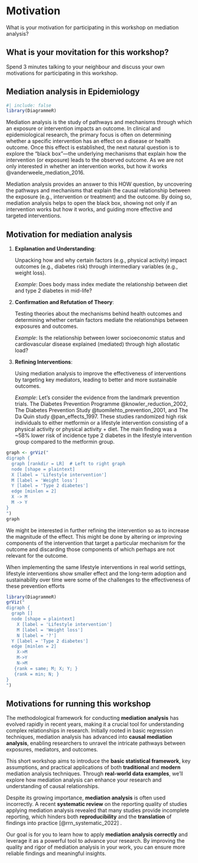 # Motivation

What is your motivation for participating in this workshop on mediation
analysis?

::: callout-note
## What is your movitation for this workshop?

Spend 3 minutes talking to your neighbour and discuss your own
motivations for participating in this workshop.
:::

## Mediation analysis in Epidemiology

```r
#| include: false 
library(DiagrammeR)
```

Mediation analysis is the study of pathways and mechanisms through which
an exposure or intervention impacts an outcome. In clinical and
epidemiological research, the primary focus is often on determining
whether a specific intervention has an effect on a disease or health
outcome. Once this effect is established, the next natural question is
to explore the "black box"—the underlying mechanisms that explain how
the intervention (or exposure) leads to the observed outcome. As we are
not only interested in whether an intervention works, but how it works
@vanderweele_mediation_2016.

Mediation analysis provides an answer to this HOW question, by
uncovering the pathways and mechanisms that explain the causal
relationship between the exposure (e.g., intervention or treatment) and
the outcome. By doing so, mediation analysis helps to open the black
box, showing not only if an intervention works but how it works, and
guiding more effective and targeted interventions.

## Motivation for mediation analysis

1.  **Explanation and Understanding**:

    Unpacking how and why certain factors (e.g., physical activity)
    impact outcomes (e.g., diabetes risk) through intermediary variables
    (e.g., weight loss).

    *Example*: Does body mass index mediate the relationship between
    diet and type 2 diabetes in mid-life?

2.  **Confirmation and Refutation of Theory**:

    Testing theories about the mechanisms behind health outcomes and
    determining whether certain factors mediate the relationships
    between exposures and outcomes.

    *Example*: Is the relationship between lower socioeconomic status
    and cardiovascular disease explained (mediated) through high
    allostatic load?

3.  **Refining Interventions**:

    Using mediation analysis to improve the effectiveness of
    interventions by targeting key mediators, leading to better and more
    sustainable outcomes.

    *Example*: Let's consider the evidence from the landmark prevention
    trials. The Diabetes Prevention Programme @knowler_reduction_2002,
    The Diabetes Prevention Study @tuomilehto_prevention_2001, and The
    Da Quin study @pan_effects_1997. These studies randomized high risk
    individuals to either metformin or a lifestyle intervention
    consisting of a physical activity or physical activity + diet. The
    main finding was a \~58% lower risk of incidence type 2 diabetes in
    the lifestyle intervention group compared to the metformin group.

```r
graph <- grViz("
digraph {
  graph [rankdir = LR]  # Left to right graph
  node [shape = plaintext] 
  X [label = 'Lifestyle intervention'] 
  M [label = 'Weight loss'] 
  Y [label = 'Type 2 diabetes']
  edge [minlen = 2]
  X -> M
  M -> Y
}
")
graph
```

We might be interested in further refining the intervention so as to
increase the magnitude of the effect. This might be done by altering or
improving components of the intervention that target a particular
mechanism for the outcome and discarding those components of which
perhaps are not relevant for the outcome.

When implementing the same lifestyle interventions in real world
settings, lifestyle interventions show smaller effect and the long-term
adoption and sustainability over time were some of the challenges to the
effectiveness of these prevention efforts

```r
library(DiagrammeR)
grViz("
digraph {
  graph []
  node [shape = plaintext]
    X [label = 'Lifestyle intervention']
    M [label = 'Weight loss']
    N [label = '?']
  Y [label = 'Type 2 diabetes']
  edge [minlen = 2]
    X->M
    M->Y
    N->M
   {rank = same; M; X; Y; }
   {rank = min; N; }
}
")
```

## Motivations for running this workshop

The methodological framework for conducting **mediation analysis** has
evolved rapidly in recent years, making it a crucial tool for
understanding complex relationships in research. Initially rooted in
basic regression techniques, mediation analysis has advanced into
**causal mediation analysis**, enabling researchers to unravel the
intricate pathways between exposures, mediators, and outcomes.

This short workshop aims to introduce the **basic statistical
framework**, key assumptions, and practical applications of both
**traditional** and **modern** mediation analysis techniques. Through
**real-world data examples**, we’ll explore how mediation analysis can
enhance your research and understanding of causal relationships.

Despite its growing importance, **mediation analysis** is often used
incorrectly. A recent **systematic review** on the reporting quality of
studies applying mediation analysis revealed that many studies provide
incomplete reporting, which hinders both **reproducibility** and the
**translation** of findings into practice [@rrn_systematic_2022] .

Our goal is for you to learn how to apply **mediation analysis
correctly** and leverage it as a powerful tool to advance your research.
By improving the quality and rigor of mediation analysis in your work,
you can ensure more reliable findings and meaningful insights.
